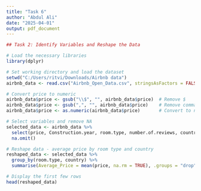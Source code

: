 ---
title: "Task 6"
author: "Abdul Ali"
date: "2025-04-01"
output: pdf_document
---

```{r}

## Task 2: Identify Variables and Reshape the Data

# Load the necessary libraries
library(dplyr)

# Set working directory and load the dataset
setwd("C:/Users/ritvi/Downloads/Airbnb data")
airbnb_data <- read.csv("Airbnb_Open_Data.csv", stringsAsFactors = FALSE)

# Convert price to numeric
airbnb_data$price <- gsub("\\$", "", airbnb_data$price)  # Remove $
airbnb_data$price <- gsub(",", "", airbnb_data$price)    # Remove commas
airbnb_data$price <- as.numeric(airbnb_data$price)       # Convert to number

# Select variables and remove NA
selected_data <- airbnb_data %>%
  select(price, Construction.year, room.type, number.of.reviews, country) %>%
  na.omit()

# Reshape data - average price by room type and country
reshaped_data <- selected_data %>%
  group_by(room.type, country) %>%
  summarise(Average_Price = mean(price, na.rm = TRUE), .groups = "drop")

# Display the first few rows
head(reshaped_data)
```